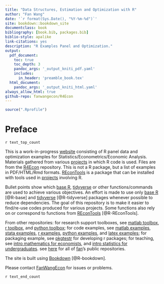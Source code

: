 ```yaml
---
title: "Data Structures, Estimation and Optimization with R"
author: "Fan Wang"
date: '`r format(Sys.Date(), "%Y-%m-%d")`'
site: bookdown::bookdown_site
documentclass: book
bibliography: [book.bib, packages.bib]
biblio-style: apalike
link-citations: yes
description: "R Examples Panel and Optimization."
output:
  pdf_document:
    toc: true
    toc_depth: 3
    pandoc_args: '_output_kniti_pdf.yaml'
    includes:
      in_header: 'preamble_book.tex'
  html_document:
    pandoc_args: '_output_kniti_html.yaml'
always_allow_html: true
github-repo: fanwangecon/R4Econ
---
```


```r
source(".Rprofile")
```

# Preface {-}

`r text_top_count`

This is a work-in-progress [website](https://fanwangecon.github.io/R4Econ/) consisting of R panel data and optimization examples for Statistics/Econometrics/Economic Analysis. Materials gathered from various [projects](https://fanwangecon.github.io/research) in which R code is used. Files are from the [R4Econ](https://github.com/FanWangEcon/R4Econ) repository. This is not a R package, but a list of examples in PDF/HTML/Rmd formats. [REconTools](https://fanwangecon.github.io/REconTools/) is a package that can be installed with tools used in [projects](https://fanwangecon.github.io/research) involving R.

Bullet points show which [base R](https://cran.r-project.org/), [tidyverse](https://www.tidyverse.org/) or other functions/commands are used to achieve various objectives. An effort is made to use only [base R](https://cran.r-project.org/) [@R-base] and [tidyverse](https://www.tidyverse.org/) [@R-tidyverse] packages whenever possible to reduce dependencies. The goal of this repository is to make it easier to find/re-use codes produced for various projects. Some functions also rely on or correspond to functions from [REconTools](https://fanwangecon.github.io/REconTools/) [@R-REconTools].

From other repositories: for research support toolboxes, see [matlab toolbox](https://fanwangecon.github.io/mecontools/), [r toolbox](https://fanwangecon.github.io/recontools/), and [python toolbox](https://pyfan.readthedocs.io/en/latest/); for code examples, see [matlab examples](https://fanwangecon.github.io/m4econ/), [stata examples](https://fanwangecon.github.io/stata4econ/), [r examples](https://fanwangecon.github.io/r4econ/), [python examples](https://fanwangecon.github.io/py4econ/), and [latex examples](https://fanwangecon.github.io/tex4econ/); for packaging example, see [pkgtestr](http://fanwangecon.github.io/pkgtestr) for developing r packages; for teaching, see [intro mathematics for economists](https://fanwangecon.github.io/math4econ/), and [intro statistics for undergraduates](https://fanwangecon.github.io/stat4econ/). see [here](https://github.com/fanwangecon) for all of [fan](https://fanwangecon.github.io/)'s public repositories.

The site is built using [Bookdown](https://bookdown.org/) [@R-bookdown].

Please contact [FanWangEcon](https://fanwangecon.github.io/) for issues or problems.

`r text_end_count`
